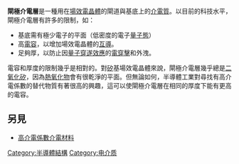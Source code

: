 {{NoteTA|G1=物理學}}
'''閘極介電層'''是一種用在[[場效電晶體|場效電晶體]]的閘道與基底上的[[介電質|介電質]]。以目前的科技水平，閘極介電層有許多的限制，如：

* 基底需有極少電子的平面（低密度的電子[[量子態|量子態]]）
* 高[[電容|電容]]，以增加場效電晶體的[[互導|互導]]。
* 足夠厚，以防止因[[量子穿遂效應|量子穿遂效應]]的[[電穿擊|電穿擊]]和外洩。

電容和厚度的限制幾乎是相對的。對[[矽|矽]]基場效電晶體來說，閘極介電層幾乎總是[[二氧化矽|二氧化矽]]，因為[[熱氧化|熱氧化物]]會有很乾淨的平面。但無論如何，半導體工業對尋找有高介電係數的替代物質有著很高的興趣，這可以使閘極介電層在相同的厚度下能有更高的電容。

==另見==
*[[高介電係數介電材料|高介電係數介電材料]]

[[Category:半導體結構|Category:半導體結構]]
[[Category:电介质|Category:电介质]]